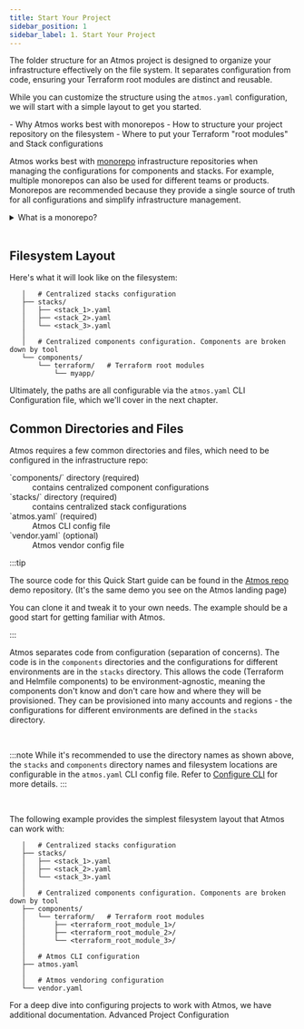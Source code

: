 ```yaml
---
title: Start Your Project
sidebar_position: 1
sidebar_label: 1. Start Your Project
---
```


<Intro>
The folder structure for an Atmos project is designed to organize your infrastructure effectively on the file system. It separates configuration from code, ensuring your Terraform root modules are distinct and reusable.
</Intro>

While you can customize the structure using the `atmos.yaml` configuration, we will start with a simple layout to get you started.

<KeyPoints>
- Why Atmos works best with monorepos
- How to structure your project repository on the filesystem
- Where to put your Terraform "root modules" and Stack configurations
</KeyPoints>


Atmos works best with [monorepo](https://en.wikipedia.org/wiki/Monorepo) infrastructure repositories when managing the configurations for components
and stacks. For example, multiple monorepos can also be used for different teams or products. Monorepos are recommended because they provide a single source of truth for all configurations and simplify infrastructure management.


<details>
<summary>What is a monorepo?</summary>

A "monorepo" is a version-controlled repository that stores all the code, configurations and scripts for the entire infrastructure composed of individual components with independent lifecycles. Monorepos usually improve collaboration, CI/CD build speed, and overall productivity. A monorepo should not be confused with a [monolith](https://en.wikipedia.org/wiki/Monolithic_application), which is a single, often large, codebase for an application.

Polyrepo architectures consist of several version-controlled repositories for code, configurations and scripts for different parts of the infrastructure. For example, depending on various requirements (including security, lifecycle management, access control, audit, etc.), separate repositories can be used to manage infrastructure per account (e.g. `dev`, `staging`, `prod`), per service, or per team.
</details>

<br/>


## Filesystem Layout


Here's what it will look like on the filesystem:

```console
   │   # Centralized stacks configuration
   ├── stacks/
   │   ├── <stack_1>.yaml
   │   ├── <stack_2>.yaml
   │   └── <stack_3>.yaml
   │  
   │   # Centralized components configuration. Components are broken down by tool
   └── components/
       └── terraform/   # Terraform root modules
           └── myapp/
```

Ultimately, the paths are all configurable via the `atmos.yaml` CLI Configuration file, which we'll cover in the next chapter.

## Common Directories and Files

Atmos requires a few common directories and files, which need to be configured in the infrastructure repo:

<dl>
  <dt>`components/` directory (required)</dt>
  <dd>contains centralized component configurations</dd>

  <dt>`stacks/` directory (required)</dt>
  <dd>contains centralized stack configurations</dd>

  <dt>`atmos.yaml` (required)</dt>
  <dd>Atmos CLI config file</dd>

  <dt>`vendor.yaml` (optional)</dt>
  <dd>Atmos vendor config file</dd>

</dl>

:::tip

The source code for this Quick Start guide can be found in the [Atmos repo](https://github.com/cloudposse/atmos/tree/master/examples/demo-stacks) demo repository. (It's the same demo you see on the Atmos landing page)

You can clone it and tweak it to your own needs. The example should be a good start for getting familiar with Atmos.

:::

Atmos separates code from configuration (separation of concerns). The code is in the `components` directories and the configurations for different environments are in the `stacks` directory. This allows the code (Terraform and Helmfile components) to be environment-agnostic, meaning the components don't know and don't care how and where they will be provisioned. They can be provisioned into many accounts and regions - the configurations for different environments are defined in the `stacks` directory.

<br/>

:::note
While it's recommended to use the directory names as shown above, the `stacks` and `components` directory names and filesystem locations are
configurable in the `atmos.yaml` CLI config file. Refer to [Configure CLI](/quick-start/advanced/configure-cli) for more details.
:::

<br/>

The following example provides the simplest filesystem layout that Atmos can work with:

```console
   │   # Centralized stacks configuration
   ├── stacks/
   │   ├── <stack_1>.yaml
   │   ├── <stack_2>.yaml
   │   └── <stack_3>.yaml
   │  
   │   # Centralized components configuration. Components are broken down by tool
   ├── components/
   │   └── terraform/   # Terraform root modules
   │       ├── <terraform_root_module_1>/
   │       ├── <terraform_root_module_2>/
   │       └── <terraform_root_module_3>/
   │
   │   # Atmos CLI configuration
   ├── atmos.yaml
   │
   │   # Atmos vendoring configuration
   └── vendor.yaml
```



<ActionCard title="Want to go deeper on this topic?">
    For a deep dive into configuring projects to work with Atmos, we have additional documentation.
    <PrimaryCTA to="/core-concepts/projects">Advanced Project Configuration</PrimaryCTA>
</ActionCard>



